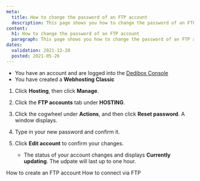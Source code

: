 ```yaml
---
meta:
  title: How to change the password of an FTP account 
  description: This page shows you how to change the password of an FTP account 
content:
  h1: How to change the password of an FTP account 
  paragraph: This page shows you how to change the password of an FTP account 
dates:
  validation: 2021-12-28
  posted: 2021-05-26
---
```


<Message type="requirement">

- You have an account and are logged into the [Dedibox Console](https://console.online.net)
- You have created a **Webhosting Classic**

</Message>

1. Click **Hosting**, then click **Manage**.
2. Click the **FTP accounts** tab under **HOSTING**.
3. Click the cogwheel under **Actions**, and then click **Reset password**. A window displays.
4. Type in your new password and confirm it. 
5. Click **Edit account** to confirm your changes.

    <Lightbox src="scaleway_passwordchange_ftpaccount.png" alt="" />

    <Message type="note">

    - The status of your account changes and displays **Currently updating**. The udpate will last up to one hour.

    </Message>

<Navigation title="See Also">
  <PreviousButton to="/webhosting/classic/how-to/create-ftp-account/">How to create an FTP account</PreviousButton>
  <NextButton to="/webhosting/classic/how-to/connect-via-ftp/">How to connect via FTP</NextButton>
</Navigation>





